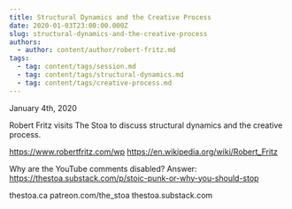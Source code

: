 ```yaml
---
title: Structural Dynamics and the Creative Process
date: 2020-01-03T23:00:00.000Z
slug: structural-dynamics-and-the-creative-process
authors:
  - author: content/author/robert-fritz.md
tags:
  - tag: content/tags/session.md
  - tag: content/tags/structural-dynamics.md
  - tag: content/tags/creative-process.md
---
```


January 4th, 2020

Robert Fritz visits The Stoa to discuss structural dynamics and the creative process.

https://www.robertfritz.com/wp
https://en.wikipedia.org/wiki/Robert_Fritz

Why are the YouTube comments disabled? Answer: https://thestoa.substack.com/p/stoic-punk-or-why-you-should-stop

thestoa.ca
patreon.com/the_stoa
thestoa.substack.com
